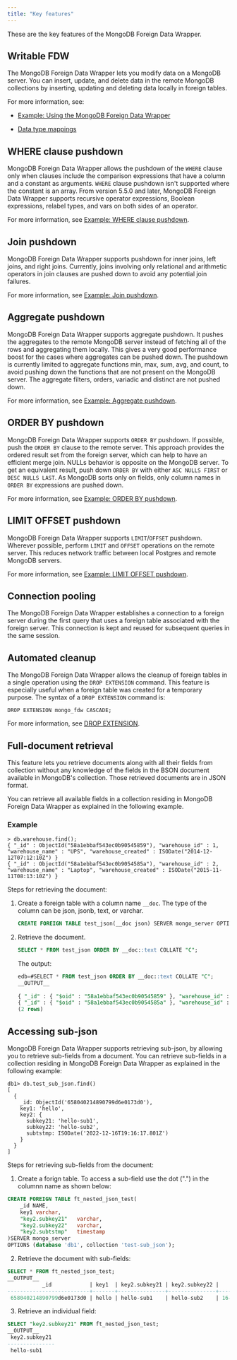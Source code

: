 ```yaml
---
title: "Key features"
---
```


<div id="features_of_mongo_fdw" class="registered_link"></div>

These are the key features of the MongoDB Foreign Data Wrapper.

## Writable FDW

The MongoDB Foreign Data Wrapper lets you modify data on a MongoDB server. You can insert, update, and delete data in the remote MongoDB collections by inserting, updating and deleting data locally in foreign tables. 

For more information, see:

- [Example: Using the MongoDB Foreign Data Wrapper](08_example_using_the_mongo_data_adapter)

- [Data type mappings](configuring/#data-type-mappings)

## WHERE clause pushdown

MongoDB Foreign Data Wrapper allows the pushdown of the `WHERE` clause only when clauses include the comparison expressions that have a column and a constant as arguments. `WHERE` clause pushdown isn't supported where the constant is an array. From version 5.5.0 and later, MongoDB Foreign Data Wrapper supports recursive operator expressions, Boolean expressions, relabel types, and vars on both sides of an operator.

For more information, see [Example: WHERE clause pushdown](08c_example_where_pushdown).

## Join pushdown

MongoDB Foreign Data Wrapper supports pushdown for inner joins, left joins, and right joins. Currently, joins involving only relational and arithmetic operators in join clauses are pushed down to avoid any potential join failures.

For more information, see [Example: Join pushdown](08a_example_join_pushdown).

## Aggregate pushdown

MongoDB Foreign Data Wrapper supports aggregate pushdown. It pushes the aggregates to the remote MongoDB server instead of fetching all of the rows and aggregating them locally. This gives a very good performance boost for the cases where aggregates can be pushed down. The pushdown is currently limited to aggregate functions min, max, sum, avg, and count, to avoid pushing down the functions that are not present on the MongoDB server. The aggregate filters, orders, variadic and distinct are not pushed down.

For more information, see [Example: Aggregate pushdown](08b_example_aggregate_pushdown).

## ORDER BY pushdown

MongoDB Foreign Data Wrapper supports `ORDER BY` pushdown. If possible, push the `ORDER BY` clause to the remote server. This approach provides the ordered result set from the foreign server, which can help to have an efficient merge join. NULLs behavior is opposite on the MongoDB server. To get an equivalent result, push down `ORDER BY` with either `ASC NULLS FIRST` or `DESC NULLS LAST`. As MongoDB sorts only on fields, only column names in `ORDER BY` expressions are pushed down.

For more information, see [Example: ORDER BY pushdown](example_order_by_push_down).

## LIMIT OFFSET pushdown

MongoDB Foreign Data Wrapper supports `LIMIT`/`OFFSET` pushdown. Wherever possible, perform `LIMIT` and `OFFSET` operations on the remote server. This reduces network traffic between local Postgres and remote MongoDB servers.

For more information, see [Example: LIMIT OFFSET pushdown](example_limit_offset_push_down).

## Connection pooling

The MongoDB Foreign Data Wrapper establishes a connection to a foreign server during the first query that uses a foreign table associated with the foreign server. This connection is kept and reused for subsequent queries in the same session.

## Automated cleanup

The MongoDB Foreign Data Wrapper allows the cleanup of foreign tables in a single operation using the `DROP EXTENSION` command. This feature is especially useful when a foreign table was created for a temporary purpose. The syntax of a `DROP EXTENSION` command is:

 `DROP EXTENSION mongo_fdw CASCADE;`

For more information, see [DROP EXTENSION](https://www.postgresql.org/docs/current/sql-dropextension.html).

## Full-document retrieval

This feature lets you retrieve documents along with all their fields from collection without any knowledge of the fields in the BSON document available in MongoDB's collection. Those retrieved documents are in JSON format.

You can retrieve all available fields in a collection residing in MongoDB Foreign Data Wrapper as explained in the following example.

### Example

```text
> db.warehouse.find();
{ "_id" : ObjectId("58a1ebbaf543ec0b90545859"), "warehouse_id" : 1, "warehouse_name" : "UPS", "warehouse_created" : ISODate("2014-12-12T07:12:10Z") }
{ "_id" : ObjectId("58a1ebbaf543ec0b9054585a"), "warehouse_id" : 2, "warehouse_name" : "Laptop", "warehouse_created" : ISODate("2015-11-11T08:13:10Z") }
```

Steps for retrieving the document:

1.  Create a foreign table with a column name `__doc`. The type of the column can be json, jsonb, text, or varchar.

    ```sql
    CREATE FOREIGN TABLE test_json(__doc json) SERVER mongo_server OPTIONS (database 'testdb', collection 'warehouse'); 
    ```

2.  Retrieve the document.

    ```sql
    SELECT * FROM test_json ORDER BY __doc::text COLLATE "C";
    ```

    The output:

    ```sql
    edb=#SELECT * FROM test_json ORDER BY __doc::text COLLATE "C";
    __OUTPUT__
                                                                          __doc                                                                  ---------------------------------------------------------------------------------------------------------------------------------------------------------
    { "_id" : { "$oid" : "58a1ebbaf543ec0b90545859" }, "warehouse_id" : 1, "warehouse_name" : "UPS", "warehouse_created" : { "$date" : 1418368330000 } }
    { "_id" : { "$oid" : "58a1ebbaf543ec0b9054585a" }, "warehouse_id" : 2, "warehouse_name" : "Laptop", "warehouse_created" : { "$date" : 1447229590000 } }
    (2 rows)
    ```

## Accessing sub-json

MongoDB Foreign Data Wrapper supports retrieving sub-json, by allowing you to retrieve sub-fields from a document.
You can retrieve sub-fields in a collection residing in MongoDB Foreign Data Wrapper as explained in the following example:

```text
db1> db.test_sub_json.find()
[
  {
    _id: ObjectId('658040214890799d6e0173d0'),
    key1: 'hello',
    key2: {
      subkey21: 'hello-sub1',
      subkey22: 'hello-sub2',
      subtstmp: ISODate('2022-12-16T19:16:17.801Z')
    }
  }
]
```

Steps for retrieving sub-fields from the document:

1.  Create a forign table. To access a sub-field use the dot (".") in the columnn name as shown below:

```sql
CREATE FOREIGN TABLE ft_nested_json_test(
    _id NAME,
    key1 varchar,
    "key2.subkey21"   varchar,
    "key2.subkey22"   varchar,
    "key2.subtstmp"   timestamp
)SERVER mongo_server
OPTIONS (database 'db1', collection 'test-sub_json');
```

2. Retrieve the document with sub-fields:

```sql
SELECT * FROM ft_nested_json_test;
__OUTPUT__
           _id            | key1  | key2.subkey21 | key2.subkey22 |     key2.subtstmp      
--------------------------+-------+---------------+---------------+------------------------
 658040214890799d6e0173d0 | hello | hello-sub1    | hello-sub2    | 16-DEC-22 19:16:17.801
```

3. Retrieve an individual field:

```sql
SELECT "key2.subkey21" FROM ft_nested_json_test;
__OUTPUT__
 key2.subkey21 
---------------
 hello-sub1
```